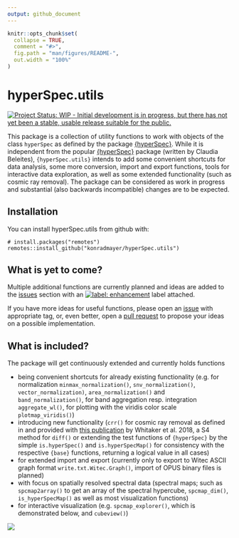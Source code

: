 ```yaml
---
output: github_document
---
```


<!-- README.md is generated from README.Rmd. Please edit that file -->

```r
knitr::opts_chunk$set(
  collapse = TRUE,
  comment = "#>",
  fig.path = "man/figures/README-",
  out.width = "100%"
)
```
# hyperSpec.utils

<!-- badges: start -->
[![Project Status: WIP - Initial development is in progress, but there has not yet been a stable, usable release suitable for the public.](https://www.repostatus.org/badges/latest/wip.svg)](https://www.repostatus.org/#wip)
<!-- badges: end -->

This package is a collection of utility functions to work with objects of the class `hyperSpec` as defined by the package [{hyperSpec}](https://cran.r-project.org/package=hyperSpec). While it is independent from the popular [{hyperSpec}](https://cran.r-project.org/package=hyperSpec) package (written by Claudia Beleites), `{hyperSpec.utils}` intends to add some convenient shortcuts for data analysis, some more conversion, import and export functions, tools for interactive data exploration, as well as some extended functionality (such as cosmic ray removal).
The package can be considered as work in progress and substantial (also backwards incompatible) changes are to be expected.

## Installation

You can install hyperSpec.utils from github with:

```
# install.packages("remotes")
remotes::install_github("konradmayer/hyperSpec.utils")
```

## What is yet to come? 
Multiple additional functions are currently planned and ideas are added to the [issues](https://github.com/konradmayer/hyperSpec.utils/issues) section with an [![label: enhancement][~enhancement]](https://github.com/konradmayer/hyperspec.utils/issues?q=label%3Aenhancement) label attached.



If you have more ideas for useful functions, please open an [issue](https://github.com/konradmayer/hyperSpec.utils/issues) with appropriate tag, or, even better, open a [pull request](https://github.com/konradmayer/hyperspec.utils/pulls) to propose your ideas on a possible implementation.

## What is included?
The package will get continuously extended and currently holds functions 


- being convenient shortcuts for already existing functionality (e.g. for normalization `minmax_normalization()`, `snv_normalization()`, `vector_normalization)`, `area_normalization()` and `band_normalization()`, for band aggregation resp. integration `aggregate_wl()`, for plotting with the viridis color scale `plotmap_viridis()`)
- introducing new functionality (`crr()` for cosmic ray removal as defined in and provided with [this publication](https://doi.org/10.1016/j.chemolab.2018.06.009) by Whitaker et al. 2018, a S4 method for `diff()` or extending the test functions of `{hyperSpec}` by the simple `is.hyperSpec()` and `is.hyperSpecMap()` for consistency with the respective `{base}` functions, returning a logical value in all cases)
- for extended import and export (currently only to export to Witec ASCII graph format `write.txt.Witec.Graph()`, import of OPUS binary files is planned)
- with focus on spatially resolved spectral data (spectral maps; such as `spcmap2array()` to get an array of the spectral hypercube, `spcmap_dim()`, `is_hyperSpecMap()` as well as most visualization functions)
- for interactive visualization (e.g. `spcmap_explorer()`, which is demonstrated below, and `cubeview()`)


![](man/figures/spcmap_explorer.gif)

[~enhancement]: https://img.shields.io/badge/-enhancement-84b6eb.svg
